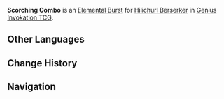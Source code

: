 {{Genius Invokation TCG Skill Infobox
|title      = Scorching Combo
|image      = Scorching Combo Character Card Skill.png
|type       = Elemental Burst
|character  = Hilichurl Berserker
|element    = Pyro
|matching   = 3
|energy     = 2
|effect     = Deals 4 {{Color|Pyro DMG}}.
|order      = 3
}}
'''Scorching Combo''' is an [[Character Card Elemental Burst|Elemental Burst]] for [[Hilichurl Berserker (Character Card)|Hilichurl Berserker]] in [[Genius Invokation TCG]].

==Other Languages==
{{Other Languages
|en      = Scorching Combo
|zhs     = 连续挥火把
|zhs_rm  = Liánxù Huī Huǒbǎ
|zht     = 連續揮火把
|zht_rm  = Liánxù Huī Huǒbǎ
|zh_tl   = Continuous Torch Swinging
|ja      = 連続松明振り
|ja_rm   = Renzoku Taimatsu Furi
|ja_tl   = Continuous Torch Swinging
|ko      = 연속 횃불 휘두르기
|ko_rm   = Yeonsok Hwaetppul Hwidureugi
|ko_tl   = Consecutively Swing Torch
|es      = Ráfaga de golpes llameantes
|es_tl   = Flurry of Flaming Strikes
|fr      = Enchaînement de torches
|fr_tl   = Series of Torches
|ru      = Факельное комбо
|ru_tl   = Torch Combo
|th      = Scorching Combo
|vi      = Quơ Đuốc
|vi_tl   = 
|de      = Mehrfacher Fackelschlag
|de_tl   = Torch Multi-Strike
|id      = Scorching Combo
|pt      = Ataque Contínuo de Tocha
|pt_tl   = 
|tr      = Yakıcı Kombo
|tr_tl   = 
|it      = Combo rovente
|it_tl   = Scorching Combo
}}

==Change History==
{{Change History|3.3}}

==Navigation==
{{Genius Invokation TCG Skill Navbox|Hilichurl Berserker}}